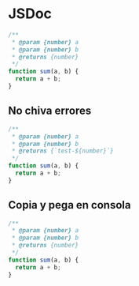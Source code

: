 # JSDoc

```js
/**
 * @param {number} a
 * @param {number} b
 * @returns {number}
 */
function sum(a, b) {
  return a + b;
}
```

## No chiva errores

```js
/**
 * @param {number} a
 * @param {number} b
 * @returns {`test-${number}`}
 */
function sum(a, b) {
  return a + b;
}
```

## Copia y pega en consola

```js
/**
 * @param {number} a
 * @param {number} b
 * @returns {number}
 */
function sum(a, b) {
  return a + b;
}
```